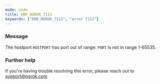 ```yaml
---
mode: wide
title: ERR_NGROK_7112
keywords: ["ERR_NGROK_7112", "error 7112"]
---
```



### Message

The hostport `HOSTPORT` has port out of range: `PORT` is not in range 1-65535.

<ErrorDetails />

### Further help

If you're having trouble resolving this error, please reach out to [support@ngrok.com](mailto:support@ngrok.com?subject=Help%20with%20ERR_NGROK_7112)
